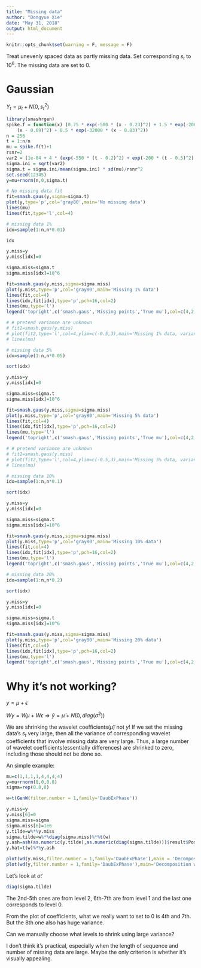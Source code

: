 ```yaml
---
title: "Missing data"
author: "Dongyue Xie"
date: "May 31, 2018"
output: html_document
---
```


```r
knitr::opts_chunk$set(warning = F, message = F)
```

Treat unevenly spaced data as partly missing data. Set corresponding $s_t$ to $10^6$. The missing data are set to 0.

# Gaussian 

$Y_t=\mu_t+N(0,s_t^2)$

```r
library(smashrgen)
spike.f = function(x) (0.75 * exp(-500 * (x - 0.23)^2) + 1.5 * exp(-2000 * (x - 0.33)^2) + 3 * exp(-8000 * (x - 0.47)^2) + 2.25 * exp(-16000 * 
    (x - 0.69)^2) + 0.5 * exp(-32000 * (x - 0.83)^2))
n = 256
t = 1:n/n
mu = spike.f(t)+1
rsnr=2
var2 = (1e-04 + 4 * (exp(-550 * (t - 0.2)^2) + exp(-200 * (t - 0.5)^2) + exp(-950 * (t - 0.8)^2)))/1.35
sigma.ini = sqrt(var2)
sigma.t = sigma.ini/mean(sigma.ini) * sd(mu)/rsnr^2
set.seed(12345)
y=mu+rnorm(n,0,sigma.t)

# No missing data fit
fit=smash.gaus(y,sigma=sigma.t)
plot(y,type='p',col='gray80',main='No missing data')
lines(mu)
lines(fit,type='l',col=4)

# missing data 1%
idx=sample(1:n,n*0.01)

idx

y.miss=y
y.miss[idx]=0

sigma.miss=sigma.t
sigma.miss[idx]=10^6

fit=smash.gaus(y.miss,sigma=sigma.miss)
plot(y.miss,type='p',col='gray80',main='Missing 1% data')
lines(fit,col=4)
lines(idx,fit[idx],type='p',pch=16,col=2)
lines(mu,type='l')
legend('topright',c('smash.gaus','Missing points','True mu'),col=c(4,2,1),pch=c(NA,16,NA),lty=c(1,NA,1))

# # pretend variance are unknown
# fit2=smash.gaus(y.miss)
# plot(fit2,type='l',col=4,ylim=c(-0.5,3),main='Missing 1% data, variance unknown')
# lines(mu)

# missing data 5%
idx=sample(1:n,n*0.05)

sort(idx)

y.miss=y
y.miss[idx]=0

sigma.miss=sigma.t
sigma.miss[idx]=10^6

fit=smash.gaus(y.miss,sigma=sigma.miss)
plot(y.miss,type='p',col='gray80',main='Missing 5% data')
lines(fit,col=4)
lines(idx,fit[idx],type='p',pch=16,col=2)
lines(mu,type='l')
legend('topright',c('smash.gaus','Missing points','True mu'),col=c(4,2,1),pch=c(NA,16,NA),lty=c(1,NA,1))

# # pretend variance are unknown
# fit2=smash.gaus(y.miss)
# plot(fit2,type='l',col=4,ylim=c(-0.5,3),main='Missing 5% data, variance unknown')
# lines(mu)

# missing data 10%
idx=sample(1:n,n*0.1)

sort(idx)

y.miss=y
y.miss[idx]=0

sigma.miss=sigma.t
sigma.miss[idx]=10^6

fit=smash.gaus(y.miss,sigma=sigma.miss)
plot(y.miss,type='p',col='gray80',main='Missing 10% data')
lines(fit,col=4)
lines(idx,fit[idx],type='p',pch=16,col=2)
lines(mu,type='l')
legend('topright',c('smash.gaus','Missing points','True mu'),col=c(4,2,1),pch=c(NA,16,NA),lty=c(1,NA,1))

# missing data 20%
idx=sample(1:n,n*0.2)

sort(idx)

y.miss=y
y.miss[idx]=0

sigma.miss=sigma.t
sigma.miss[idx]=10^6

fit=smash.gaus(y.miss,sigma=sigma.miss)
plot(y.miss,type='p',col='gray80',main='Missing 20% data')
lines(fit,col=4)
lines(idx,fit[idx],type='p',pch=16,col=2)
lines(mu,type='l')
legend('topright',c('smash.gaus','Missing points','True mu'),col=c(4,2,1),pch=c(NA,16,NA),lty=c(1,NA,1))
```


# Why it's not working?

$y=\mu+\epsilon$

$Wy=W\mu+W\epsilon \Rightarrow\tilde y=\tilde\mu+N(0,diag(\tilde\sigma^2))$

We are shrinking the wavelet coefficients($\tilde\mu$) not $y$! If we set the missing data's $s_t$ very large, then all the variance of corresponding wavelet coefficients that involve missing data are very large. Thus, a large number of wavelet coefficients(essentially differences) are shrinked to zero, including those should not be done so.

An simple example:
```r
mu=c(1,1,1,1,4,4,4,4)
y=mu+rnorm(8,0,0.8)
sigma=rep(0.8,8)

w=t(GenW(filter.number = 1,family='DaubExPhase'))

y.miss=y
y.miss[6]=0
sigma.miss=sigma
sigma.miss[6]=1e6
y.tilde=w%*%y.miss
sigma.tilde=w%*%diag(sigma.miss)%*%t(w)
y.ash=ash(as.numeric(y.tilde),as.numeric(diag(sigma.tilde)))$result$PosteriorMean
y.hat=t(w)%*%y.ash
```



```r
plot(wd(y.miss,filter.number = 1,family='DaubExPhase'),main = 'Decomposition of Y with missing data set to 0')
plot(wd(y,filter.number = 1,family='DaubExPhase'),main='Decomposition with true Y, no missing data')
```

Let's look at $\tilde\sigma$:
```r
diag(sigma.tilde)
```
The 2nd-5th ones are from level 2, 6th-7th are from level 1 and the last one corresponds to level 0.

From the plot of coefficients, what we really want to set to 0 is 4th and 7th. But the 8th one also has huge variance. 

Can we manually choose what levels to shrink using large variance?

I don't think it's practical, especially when the length of sequence and number of missing data are large. Maybe the only criterion is whether it's visually appealing.


